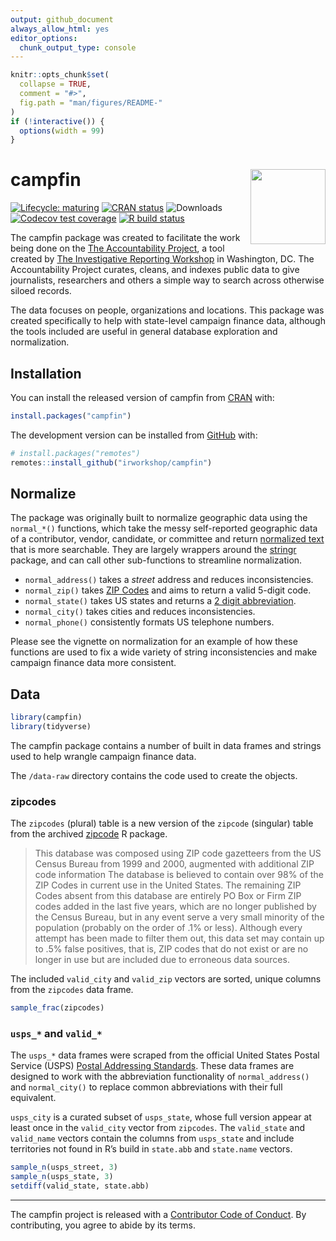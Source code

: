 ```yaml
---
output: github_document
always_allow_html: yes
editor_options: 
  chunk_output_type: console
---
```


<!-- README.md is generated from README.Rmd. Please edit that file -->

```r
knitr::opts_chunk$set(
  collapse = TRUE,
  comment = "#>",
  fig.path = "man/figures/README-"
)
if (!interactive()) {
  options(width = 99)
}
```

# campfin <img src="man/figures/logo.png" align="right" width="120" />

<!-- badges: start -->
[![Lifecycle: maturing][life_badge]][life_link]
[![CRAN status][cran_badge]][cran_link]
![Downloads][dl_badge]
[![Codecov test coverage][cov_badge]][cov_link]
[![R build status][gh_badge]][gh_link]
<!-- badges: end -->

The campfin package was created to facilitate the work being done on the 
[The Accountability Project][tap], a tool created by 
[The Investigative Reporting Workshop][irw] in Washington, DC. The
Accountability Project curates, cleans, and indexes public data to give
journalists, researchers and others a simple way to search across otherwise
siloed records. 

The data focuses on people, organizations and locations. This package was
created specifically to help with state-level campaign finance data, although
the tools included are useful in general database exploration and normalization.

## Installation

You can install the released version of campfin from [CRAN][cran] with:

```r
install.packages("campfin")
```

The development version can be installed from [GitHub][gh] with:

```r
# install.packages("remotes")
remotes::install_github("irworkshop/campfin")
```

## Normalize

The package was originally built to normalize geographic data using the
`normal_*()` functions, which take the messy self-reported geographic data of a
contributor, vendor, candidate, or committee and return [normalized text][txt]
that is more searchable. They are largely wrappers around the [stringr] package,
and can call other sub-functions to streamline normalization.

* `normal_address()` takes a _street_ address and reduces inconsistencies.
* `normal_zip()` takes [ZIP Codes][zip] and aims to return a valid 5-digit code.
* `normal_state()` takes US states and returns a [2 digit abbreviation][abbs].
* `normal_city()` takes cities and reduces inconsistencies.
* `normal_phone()` consistently formats US telephone numbers.

Please see the vignette on normalization for an example of how these functions
are used to fix a wide variety of string inconsistencies and make campaign 
finance data more consistent.

## Data

```r
library(campfin)
library(tidyverse)
```

The campfin package contains a number of built in data frames and strings used
to help wrangle campaign finance data.

The `/data-raw` directory contains the code used to create the objects.

### zipcodes

The `zipcodes` (plural) table is a new version of the `zipcode` (singular) table
from the archived [zipcode] R package.

> This database was composed using ZIP code gazetteers from the US Census Bureau
from 1999 and 2000, augmented with additional ZIP code information The database
is believed to contain over 98% of the ZIP Codes in current use in the United
States. The remaining ZIP Codes absent from this database are entirely PO Box or
Firm ZIP codes added in the last five years, which are no longer published by
the Census Bureau, but in any event serve a very small minority of the
population (probably on the order of .1% or less). Although every attempt has
been made to filter them out, this data set may contain up to .5% false
positives, that is, ZIP codes that do not exist or are no longer in use but are
included due to erroneous data sources.

The included `valid_city` and `valid_zip` vectors are sorted, unique columns
from the `zipcodes` data frame.

```r
sample_frac(zipcodes)
```

### `usps_*` and `valid_*`

The `usps_*` data frames were scraped from the official United States Postal
Service (USPS) [Postal Addressing Standards][pub]. These data frames are
designed to work with the abbreviation functionality of `normal_address()` and
`normal_city()` to replace common abbreviations with their full equivalent.

`usps_city` is a curated subset of `usps_state`, whose full version appear at
least once in the `valid_city` vector from `zipcodes`. The `valid_state` and
`valid_name` vectors contain the columns from `usps_state` and include
territories not found in R's build in `state.abb` and `state.name` vectors.

```r
sample_n(usps_street, 3)
sample_n(usps_state, 3)
setdiff(valid_state, state.abb)
```

*****

The campfin project is released with a [Contributor Code of Conduct][coc]. By
contributing, you agree to abide by its terms.

<!-- refs: start -->
[life_badge]: https://img.shields.io/badge/lifecycle-maturing-blue.svg
[life_link]: https://lifecycle.r-lib.org/articles/stages.html
[cran_badge]: https://www.r-pkg.org/badges/version/campfin
[cran_link]: https://CRAN.R-project.org/package=campfin
[dl_badge]: https://cranlogs.r-pkg.org/badges/grand-total/campfin
[cov_badge]: https://img.shields.io/codecov/c/github/irworkshop/campfin/master.svg
[cov_link]: https://app.codecov.io/gh/irworkshop/campfin?branch=master
[gh_badge]: https://github.com/irworkshop/campfin/workflows/R-CMD-check/badge.svg
[gh_link]: https://github.com/irworkshop/campfin/actions
[tap]: https://www.publicaccountability.org/
[irw]: https://investigativereportingworkshop.org/
[fin]: https://en.wikipedia.org/wiki/Campaign_finance
[cran]: https://cran.r-project.org/package=campfin
[gh]: https://github.com/irworkshop/campfin
[tidyverse]: https://www.tidyverse.org/
[txt]: https://en.wikipedia.org/wiki/Text_normalization
[stringr]: https://github.com/tidyverse/stringr
[zip]: https://en.wikipedia.org/wiki/ZIP_Code 
[abbs]: https://en.wikipedia.org/wiki/List_of_U.S._state_abbreviations
[zipcode]: https://cran.r-project.org/src/contrib/Archive/zipcode/
[pub]: https://pe.usps.com/text/pub28/28apc_002.htm
[coc]: https://www.contributor-covenant.org/version/2/0/code_of_conduct.html
<!-- refs: end -->
